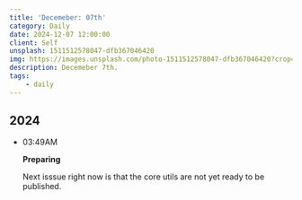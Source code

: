 ```yaml
---
title: 'Decemeber: 07th'
category: Daily
date: 2024-12-07 12:00:00
client: Self
unsplash: 1511512578047-dfb367046420
img: https://images.unsplash.com/photo-1511512578047-dfb367046420?crop=entropy&cs=srgb&fm=jpg&ixid=MnwzNjM5Nzd8MHwxfHJhbmRvbXx8fHx8fHx8fDE2ODE3NDg2ODY&ixlib=rb-4.0.3&q=85
description: Decemeber 7th.
tags:
    - daily
---
```



## 2024

-   03:49AM

    **Preparing** 

    Next isssue right now is that the core utils are not yet ready to be published.